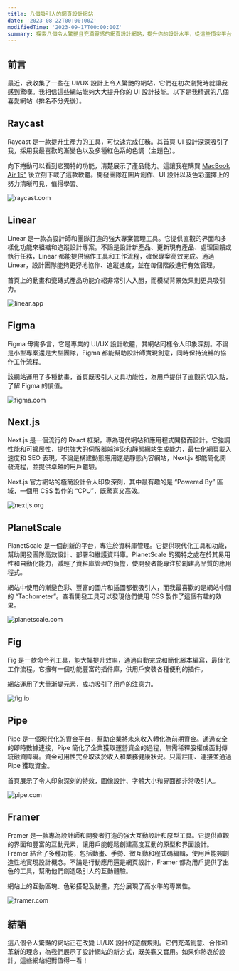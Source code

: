 ```yaml
---
title: 八個吸引人的網頁設計網站
date: '2023-08-22T00:00:00Z'
modifiedTime: '2023-09-17T00:00:00Z'
summary: 探索八個令人驚艷且充滿靈感的網頁設計網站，提升你的設計水平，從這些頂尖平台中獲取啟發。
---
```


## 前言

最近，我收集了一些在 UI/UX 設計上令人驚艷的網站，它們在初次瀏覽時就讓我感到驚嘆。我相信這些網站能夠大大提升你的 UI 設計技能。以下是我精選的八個喜愛網站（排名不分先後）。

## Raycast

Raycast 是一款提升生產力的工具，可快速完成任務。其首頁 UI 設計深深吸引了我，採用我最喜歡的漸變色以及多種紅色系的色調（主題色）。

向下捲動可以看到它獨特的功能，清楚展示了產品能力。這讓我在購買 [MacBook Air 15"](/uses) 後立刻下載了這款軟體。開發團隊在圖片創作、UI 設計以及色彩選擇上的努力清晰可見，值得學習。

<Image
  src='/images/blog/top-8-attractive-web-design-websites/raycast-com.png'
  width={1920}
  height={1024}
  alt='raycast.com'
/>

<LinkCard href='https://www.raycast.com' hostname='raycast.com' title='Raycast' />

## Linear

Linear 是一款為設計師和團隊打造的強大專案管理工具。它提供直觀的界面和多樣化功能來組織和追蹤設計專案。不論是設計新產品、更新現有產品、處理回饋或執行任務，Linear 都能提供協作工具和工作流程，確保專案高效完成。通過 Linear，設計團隊能夠更好地協作、追蹤進度，並在每個階段進行有效管理。

首頁上的動畫和瓷磚式產品功能介紹非常引人入勝，而模糊背景效果則更具吸引力。

<Image
  src='/images/blog/top-8-attractive-web-design-websites/linear-app.png'
  width={1920}
  height={1024}
  alt='linear.app'
/>

<LinkCard href='https://linear.app' hostname='linear.app' title='Linear' />

## Figma

Figma 毋需多言，它是專業的 UI/UX 設計軟體，其網站同樣令人印象深刻。不論是小型專案還是大型團隊，Figma 都能幫助設計師實現創意，同時保持流暢的協作工作流程。

該網站運用了多種動畫，首頁既吸引人又具功能性，為用戶提供了直觀的切入點，了解 Figma 的價值。

<Image
  src='/images/blog/top-8-attractive-web-design-websites/figma-com.png'
  width={1920}
  height={1024}
  alt='figma.com'
/>

<LinkCard href='https://www.figma.com' hostname='figma.com' title='Figma' />

## Next.js

Next.js 是一個流行的 React 框架，專為現代網站和應用程式開發而設計。它強調性能和可擴展性，提供強大的伺服器端渲染和靜態網站生成能力，最佳化網頁載入速度和 SEO 表現。不論是構建動態應用還是靜態內容網站，Next.js 都能簡化開發流程，並提供卓越的用戶體驗。

Next.js 官方網站的極簡設計令人印象深刻，其中最有趣的是 “Powered By” 區域，一個用 CSS 製作的 “CPU”，既驚喜又高效。

<Image
  src='/images/blog/top-8-attractive-web-design-websites/nextjs-org.png'
  width={1920}
  height={1024}
  alt='nextjs.org'
/>

<LinkCard href='https://nextjs.org' hostname='nextjs.org' title='Nextjs' />

## PlanetScale

PlanetScale 是一個創新的平台，專注於資料庫管理。它提供現代化工具和功能，幫助開發團隊高效設計、部署和維護資料庫。PlanetScale 的獨特之處在於其易用性和自動化能力，減輕了資料庫管理的負擔，使開發者能專注於創建高品質的應用程式。

網站中使用的漸變色彩、豐富的圖片和插圖都很吸引人，而我最喜歡的是網站中間的 “Tachometer”。查看開發工具可以發現他們使用 CSS 製作了這個有趣的效果。

<Image
  src='/images/blog/top-8-attractive-web-design-websites/planetscale-com.png'
  width={1920}
  height={1024}
  alt='planetscale.com'
/>

<LinkCard href='https://planetscale.com' hostname='planetscale.com' title='PlanetScale' />

## Fig

Fig 是一款命令列工具，能大幅提升效率，通過自動完成和簡化腳本編寫，最佳化工作流程。它擁有一個功能豐富的插件庫，供用戶安裝各種便利的插件。

網站運用了大量漸變元素，成功吸引了用戶的注意力。

<Image src='/images/blog/top-8-attractive-web-design-websites/fig-io.png' width={1920} height={1024} alt='fig.io' />

<LinkCard href='https://fig.io' hostname='fig.io' title='Fig' />

## Pipe

Pipe 是一個現代化的資金平台，幫助企業將未來收入轉化為前期資金。通過安全的即時數據連接，Pipe 簡化了企業獲取運營資金的過程，無需稀釋股權或面對傳統融資障礙。資金可用性完全取決於收入和業務健康狀況。只需註冊、連接並通過 Pipe 獲取資金。

首頁展示了令人印象深刻的特效，圖像設計、字體大小和界面都非常吸引人。

<Image src='/images/blog/top-8-attractive-web-design-websites/pipe-com.png' width={1920} height={1024} alt='pipe.com' />

<LinkCard href='https://pipe.com' hostname='pipe.com' title='Pipe' />

## Framer

Framer 是一款專為設計師和開發者打造的強大互動設計和原型工具。它提供直觀的界面和豐富的互動元素，讓用戶能輕鬆創建高度互動的原型和界面設計。Framer 結合了多種功能，包括動畫、手勢、微互動和程式碼編輯，使用戶能夠創造性地實現設計概念。不論是行動應用還是網頁設計，Framer 都為用戶提供了出色的工具，幫助他們創造吸引人的互動體驗。

網站上的互動區塊、色彩搭配及動畫，充分展現了高水準的專業性。

<Image
  src='/images/blog/top-8-attractive-web-design-websites/framer-com.png'
  width={1920}
  height={1024}
  alt='framer.com'
/>

<LinkCard href='https://www.framer.com' hostname='framer.com' title='Framer' />

## 結語

這八個令人驚豔的網站正在改變 UI/UX 設計的遊戲規則。它們充滿創意、合作和革新的理念，為我們展示了設計網站的新方式，既美觀又實用。如果你熱衷於設計，這些網站絕對值得一看！
